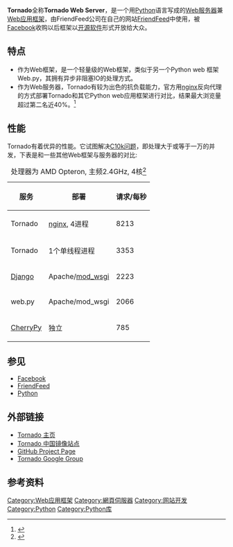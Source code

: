 {{NoteTA|G1=IT|G2=FL}}
{{Infobox software
| name                   = Tornado
| logo                   = [[File:TornadoWebServerLogo.png|frameless]]
| screenshot             =
| caption                =
| author                 = [[FriendFeed|FriendFeed]]
| developer              = [[Facebook|Facebook]], [[Bret_Taylor|Bret Taylor]]
| released               = 2009
| latest release version = {{LSR/wikidata}}
| programming language   = [[Python|Python]]
| operating system       = [[Unix-like|Unix-like]]
| language               = 英语
| status = Active
| genre                  = [[Web服务器|Web服务器]]
| license                = [[Apache许可证|Apache许可证]] 2.0
| website                = http://www.tornadoweb.org/
}}

'''Tornado'''全称'''Tornado Web Server'''，是一个用[[Python|Python]]语言写成的[[Web服务器|Web服务器]]兼[[Web应用框架|Web应用框架]]，由FriendFeed公司在自己的网站[[FriendFeed|FriendFeed]]中使用，被[[Facebook|Facebook]]收购以后框架以[[开源软件|开源软件]]形式开放给大众。

== 特点 ==
* 作为Web框架，是一个轻量级的Web框架，类似于另一个Python web 框架Web.py，其拥有异步非阻塞IO的处理方式。
* 作为Web服务器，Tornado有较为出色的抗负载能力，官方用[[nginx|nginx]]反向代理的方式部署Tornado和其它Python web应用框架进行对比，结果最大浏览量超过第二名近40%。<ref>{{cite web|url=http://www.tornadoweb.org/documentation#performance|title=tornado documentation|language=en|deadurl=yes|archiveurl=https://web.archive.org/web/20110602034403/http://www.tornadoweb.org/documentation#performance|archivedate=2011-06-02|accessdate=2011-05-31}}</ref>

== 性能 ==

Tornado有着优异的性能。它试图解决[[C10k问题|C10k问题]]，即处理大于或等于一万的并发，下表是和一些其他Web框架与服务器的对比:
{| class="wikitable" border="1"
|+ 处理器为 AMD Opteron, 主频2.4GHz, 4核<ref>{{cite web | url=http://developers.facebook.com/news.php?blog=1&story=301 | title=Tornado: Facebook's Real-Time Web Framework for Python | publisher=[[Facebook|Facebook]] | accessdate=2009-09-10 | deadurl=yes | archiveurl=https://web.archive.org/web/20091223074858/http://developers.facebook.com/news.php?blog=1&story=301 | archivedate=2009-12-23 }}</ref>
|-
!  服务
!  部署
!  请求/每秒
|-
|  Tornado
|  [[nginx|nginx]], 4进程
|  8213
|-
|  Tornado
|  1个单线程进程
|  3353
|-
|  [[Django|Django]]
|  Apache/[[mod_wsgi|mod_wsgi]]
|  2223
|-
|  web.py
|  Apache/mod_wsgi
|  2066
|-
|  [[CherryPy|CherryPy]]
|  独立
|  785
|}

== 参见 ==
* [[Facebook|Facebook]]
* [[FriendFeed|FriendFeed]]
* [[Python|Python]]

== 外部链接 ==
* [http://www.tornadoweb.org/ Tornado 主页]{{Wayback|url=http://www.tornadoweb.org/ |date=20110531100623 }}
* [http://www.tornadoweb.cn/ Tornado 中国镜像站点]{{Wayback|url=http://www.tornadoweb.cn/ |date=20110519152856 }}
* [https://www.webcitation.org/66mePajXS?url=https://github.com/facebook/tornado/wiki GitHub Project Page]
* [http://groups.google.com/group/python-tornado Tornado Google Group]{{Wayback|url=http://groups.google.com/group/python-tornado |date=20110605104849 }}

== 参考资料 ==
{{reflist}}

{{Python web frameworks}}
{{Web服务器软件}}

[[Category:Web应用框架|Category:Web应用框架]]
[[Category:網頁伺服器|Category:網頁伺服器]]
[[Category:网站开发|Category:网站开发]]
[[Category:Python|Category:Python]]
[[Category:Python库|Category:Python库]]